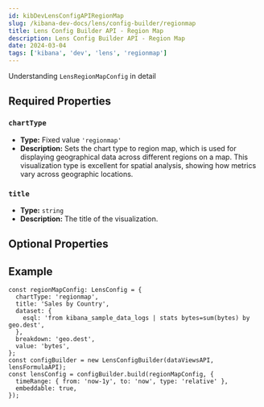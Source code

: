```yaml
---
id: kibDevLensConfigAPIRegionMap
slug: /kibana-dev-docs/lens/config-builder/regionmap
title: Lens Config Builder API - Region Map
description: Lens Config Builder API - Region Map
date: 2024-03-04
tags: ['kibana', 'dev', 'lens', 'regionmap']
---
```



Understanding `LensRegionMapConfig` in detail

## Required Properties

### `chartType`

- **Type:** Fixed value `'regionmap'`
- **Description:** Sets the chart type to region map, which is used for displaying geographical data across different regions on a map. This visualization type is excellent for spatial analysis, showing how metrics vary across geographic locations.

### `title`

- **Type:** `string`
- **Description:** The title of the visualization.

<Dataset />

<Breakdown />

## Optional Properties



## Example

```
const regionMapConfig: LensConfig = {
  chartType: 'regionmap',
  title: 'Sales by Country',
  dataset: {
    esql: 'from kibana_sample_data_logs | stats bytes=sum(bytes) by geo.dest',
  },
  breakdown: 'geo.dest',
  value: 'bytes',
};
const configBuilder = new LensConfigBuilder(dataViewsAPI, lensFormulaAPI);
const lensConfig = configBuilder.build(regionMapConfig, {
  timeRange: { from: 'now-1y', to: 'now', type: 'relative' },
  embeddable: true,
});
```

